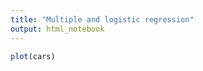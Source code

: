 ```yaml
---
title: "Multiple and logistic regression"
output: html_notebook
---
```



```r
plot(cars)
```

